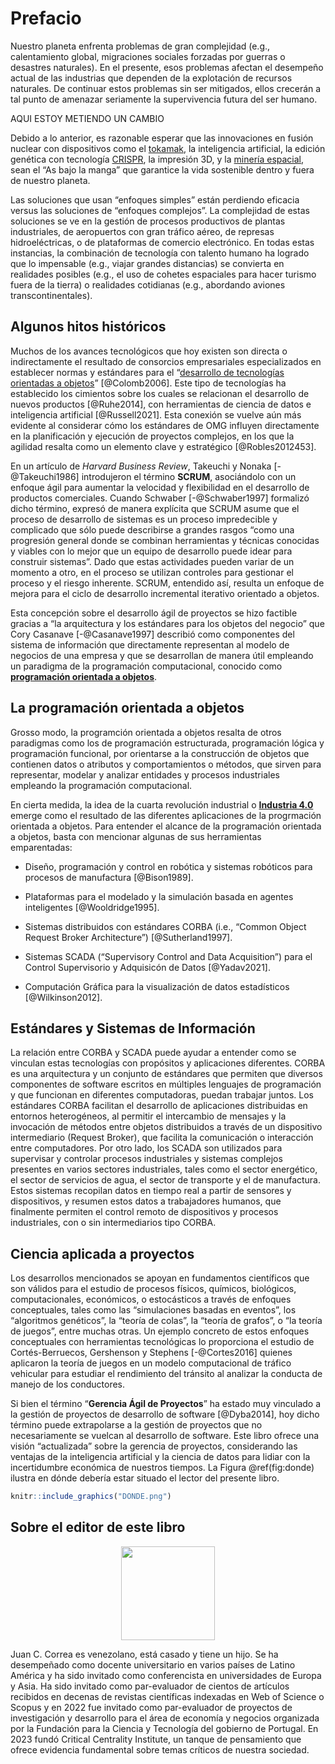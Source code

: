 # Prefacio {.unnumbered}

Nuestro planeta enfrenta problemas de gran complejidad (e.g., calentamiento global, migraciones sociales forzadas por guerras o desastres naturales). En el presente, esos problemas afectan el desempeño actual de las industrias que dependen de la explotación de recursos naturales. De continuar estos problemas sin ser mitigados, ellos crecerán a tal punto de amenazar seriamente la supervivencia futura del ser humano.

AQUI ESTOY METIENDO UN CAMBIO

Debido a lo anterior, es razonable esperar que las innovaciones en fusión nuclear con dispositivos como el [tokamak](https://es.wikipedia.org/wiki/Tokamak), la inteligencia artificial, la edición genética con tecnología [CRISPR](https://es.wikipedia.org/wiki/CRISPR), la impresión 3D, y la [minería espacial](https://es.wikipedia.org/wiki/Miner%C3%ADa_de_asteroides), sean el "As bajo la manga" que garantice la vida sostenible dentro y fuera de nuestro planeta.

Las soluciones que usan "enfoques simples" están perdiendo eficacia versus las soluciones de "enfoques complejos". La complejidad de estas soluciones se ve en la gestión de procesos productivos de plantas industriales, de aeropuertos con gran tráfico aéreo, de represas hidroeléctricas, o de plataformas de comercio electrónico. En todas estas instancias, la combinación de tecnología con talento humano ha logrado que lo impensable (e.g., viajar grandes distancias) se convierta en realidades posibles (e.g., el uso de cohetes espaciales para hacer turismo fuera de la tierra) o realidades cotidianas (e.g., abordando aviones transcontinentales).

## Algunos hitos históricos {.unnumbered}

Muchos de los avances tecnológicos que hoy existen son directa o indirectamente el resultado de consorcios empresariales especializados en establecer normas y estándares para el "[desarrollo de tecnologías orientadas a objetos](https://link.springer.com/chapter/10.1007/3-540-34518-3_8)" [@Colomb2006]. Este tipo de tecnologías ha establecido los cimientos sobre los cuales se relacionan el desarrollo de nuevos productos [@Ruhe2014], con herramientas de ciencia de datos e inteligencia artificial [@Russell2021]. Esta conexión se vuelve aún más evidente al considerar cómo los estándares de OMG influyen directamente en la planificación y ejecución de proyectos complejos, en los que la agilidad resalta como un elemento clave y estratégico [@Robles2012453].

En un artículo de *Harvard Business Review*, Takeuchi y Nonaka [-@Takeuchi1986] introdujeron el término **SCRUM**, asociándolo con un enfoque ágil para aumentar la velocidad y flexibilidad en el desarrollo de productos comerciales. Cuando Schwaber [-@Schwaber1997] formalizó dicho término, expresó de manera explícita que SCRUM asume que el proceso de desarrollo de sistemas es un proceso impredecible y complicado que sólo puede describirse a grandes rasgos "como una progresión general donde se combinan herramientas y técnicas conocidas y viables con lo mejor que un equipo de desarrollo puede idear para construir sistemas". Dado que estas actividades pueden variar de un momento a otro, en el proceso se utilizan controles para gestionar el proceso y el riesgo inherente. SCRUM, entendido así, resulta un enfoque de mejora para el ciclo de desarrollo incremental iterativo orientado a objetos.

Esta concepción sobre el desarrollo ágil de proyectos se hizo factible gracias a "la arquitectura y los estándares para los objetos del negocio" que Cory Casanave [-@Casanave1997] describió como componentes del sistema de información que directamente representan al modelo de negocios de una empresa y que se desarrollan de manera útil empleando un paradigma de la programación computacional, conocido como [**programación orientada a objetos**](https://es.wikipedia.org/wiki/Programaci%C3%B3n_orientada_a_objetos). 

## La programación orientada a objetos {.unnumbered}

Grosso modo, la programción orientada a objetos resalta de otros paradigmas como los de programación estructurada, programación lógica y programación funcional, por orientarse a la construcción de objetos que contienen datos o atributos y comportamientos o métodos, que sirven para representar, modelar y analizar entidades y procesos industriales empleando la programación computacional.

En cierta medida, la idea de la cuarta revolución industrial o [**Industria 4.0**](https://es.wikipedia.org/wiki/Cuarta_Revoluci%C3%B3n_Industrial) emerge como el resultado de las diferentes aplicaciones de la progrmación orientada a objetos. Para entender el alcance de la programación orientada a objetos, basta con mencionar algunas de sus herramientas emparentadas:

  -   Diseño, programación y control en robótica y sistemas robóticos para procesos de manufactura [@Bison1989].

-   Plataformas para el modelado y la simulación basada en agentes inteligentes [@Wooldridge1995].

-   Sistemas distribuidos con estándares CORBA (i.e., "Common Object Request Broker Architecture") [@Sutherland1997].

-   Sistemas SCADA ("Supervisory Control and Data Acquisition") para el Control Supervisorio y Adquisicón de Datos [@Yadav2021].

-   Computación Gráfica para la visualización de datos estadísticos [@Wilkinson2012].

## Estándares y Sistemas de Información {.unnumbered}

La relación entre CORBA y SCADA puede ayudar a entender como se vinculan estas tecnologías con propósitos y aplicaciones diferentes. CORBA es una arquitectura y un conjunto de estándares que permiten que diversos componentes de software escritos en múltiples lenguajes de programación y que funcionan en diferentes computadoras, puedan trabajar juntos. Los estándares CORBA facilitan el desarrollo de aplicaciones distribuidas en entornos heterogéneos, al permitir el intercambio de mensajes y la invocación de métodos entre objetos distribuidos a través de un dispositivo intermediario (Request Broker), que facilita la comunicación o interacción entre computadores. Por otro lado, los SCADA son utilizados para supervisar y controlar procesos industriales y sistemas complejos presentes en varios sectores industriales, tales como el sector energético, el sector de servicios de agua, el sector de transporte y el de manufactura. Estos sistemas recopilan datos en tiempo real a partir de sensores y dispositivos, y resumen estos datos a trabajadores humanos, que finalmente permiten el control remoto de dispositivos y procesos industriales, con o sin intermediarios tipo CORBA.

## Ciencia aplicada a proyectos {.unnumbered}

Los desarrollos mencionados se apoyan en fundamentos científicos que son válidos para el estudio de procesos físicos, químicos, biológicos, computacionales, económicos, o estocásticos a través de enfoques conceptuales, tales como las "simulaciones basadas en eventos", los "algoritmos genéticos", la "teoría de colas", la "teoría de grafos", o "la teoría de juegos", entre muchas otras. Un ejemplo concreto de estos enfoques conceptuales con herramientas tecnológicas lo proporciona el estudio de Cortés-Berruecos, Gershenson y Stephens [-@Cortes2016] quienes aplicaron la teoría de juegos en un modelo computacional de tráfico vehicular para estudiar el rendimiento del tránsito al analizar la conducta de manejo de los conductores.

Si bien el término "**Gerencia Ágil de Proyectos**" ha estado muy vinculado a la gestión de proyectos de desarrollo de software [@Dyba2014], hoy dicho término puede extrapolarse a la gestión de proyectos que no necesariamente se vuelcan al desarrollo de software. Este libro ofrece una visión "actualizada" sobre la gerencia de proyectos, considerando las ventajas de la inteligencia artificial y la ciencia de datos para lidiar con la incertidumbre económica de nuestros tiempos. La Figura \@ref(fig:donde) ilustra en dónde debería estar situado el lector del presente libro.

```r
knitr::include_graphics("DONDE.png")
```

## Sobre el editor de este libro {.unnumbered}
::: {style="text-align:center"}
<img src="MeLV.png" width="150"/>
:::
Juan C. Correa es venezolano, está casado y tiene un hijo. Se ha desempeñado como docente universitario en varios países de Latino América y ha sido invitado como conferencista en universidades de Europa y Asia. Ha sido invitado como par-evaluador de cientos de artículos recibidos en decenas de revistas científicas indexadas en Web of Science o Scopus y en 2022 fue invitado como par-evaluador de proyectos de investigación y desarrollo para el área de economía y negocios organizada por la Fundación para la Ciencia y Tecnología del gobierno de Portugal. En 2023 fundó Critical Centrality Institute, un tanque de pensamiento que ofrece evidencia fundamental sobre temas críticos de nuestra sociedad.




